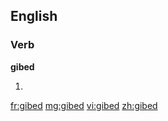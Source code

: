 ==English==

===Verb===
'''gibed'''

# {{past of|[[gibe]]}}

[[fr:gibed]]
[[mg:gibed]]
[[vi:gibed]]
[[zh:gibed]]